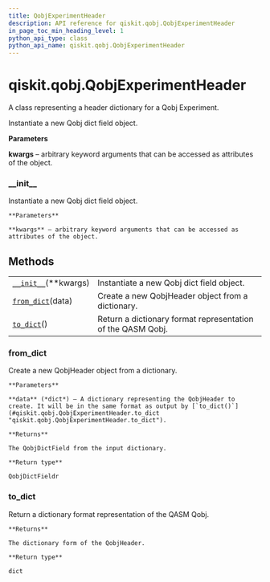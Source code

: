 ```yaml
---
title: QobjExperimentHeader
description: API reference for qiskit.qobj.QobjExperimentHeader
in_page_toc_min_heading_level: 1
python_api_type: class
python_api_name: qiskit.qobj.QobjExperimentHeader
---
```


<span id="qiskit-qobj-qobjexperimentheader" />

# qiskit.qobj.QobjExperimentHeader

<Class id="qiskit.qobj.QobjExperimentHeader" isDedicatedPage={true} github="https://github.com/qiskit/qiskit/tree/stable/0.17/qiskit/qobj/common.py" signature="QobjExperimentHeader(**kwargs)" modifiers="class">
  A class representing a header dictionary for a Qobj Experiment.

  Instantiate a new Qobj dict field object.

  **Parameters**

  **kwargs** – arbitrary keyword arguments that can be accessed as attributes of the object.

  ### \_\_init\_\_

  <Function id="qiskit.qobj.QobjExperimentHeader.__init__" signature="__init__(**kwargs)">
    Instantiate a new Qobj dict field object.

    **Parameters**

    **kwargs** – arbitrary keyword arguments that can be accessed as attributes of the object.
  </Function>

  ## Methods

  |                                                                                                                  |                                                             |
  | ---------------------------------------------------------------------------------------------------------------- | ----------------------------------------------------------- |
  | [`__init__`](#qiskit.qobj.QobjExperimentHeader.__init__ "qiskit.qobj.QobjExperimentHeader.__init__")(\*\*kwargs) | Instantiate a new Qobj dict field object.                   |
  | [`from_dict`](#qiskit.qobj.QobjExperimentHeader.from_dict "qiskit.qobj.QobjExperimentHeader.from_dict")(data)    | Create a new QobjHeader object from a dictionary.           |
  | [`to_dict`](#qiskit.qobj.QobjExperimentHeader.to_dict "qiskit.qobj.QobjExperimentHeader.to_dict")()              | Return a dictionary format representation of the QASM Qobj. |

  ### from\_dict

  <Function id="qiskit.qobj.QobjExperimentHeader.from_dict" signature="from_dict(data)" modifiers="classmethod">
    Create a new QobjHeader object from a dictionary.

    **Parameters**

    **data** (*dict*) – A dictionary representing the QobjHeader to create. It will be in the same format as output by [`to_dict()`](#qiskit.qobj.QobjExperimentHeader.to_dict "qiskit.qobj.QobjExperimentHeader.to_dict").

    **Returns**

    The QobjDictField from the input dictionary.

    **Return type**

    QobjDictFieldr
  </Function>

  ### to\_dict

  <Function id="qiskit.qobj.QobjExperimentHeader.to_dict" signature="to_dict()">
    Return a dictionary format representation of the QASM Qobj.

    **Returns**

    The dictionary form of the QobjHeader.

    **Return type**

    dict
  </Function>
</Class>

